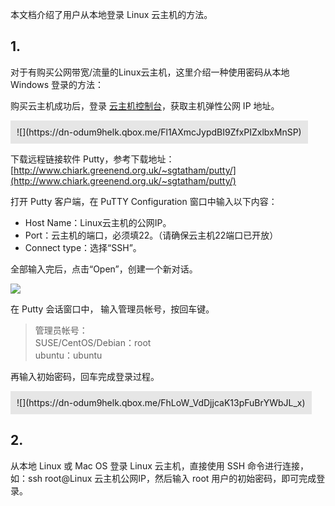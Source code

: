 本文档介绍了用户从本地登录 Linux 云主机的方法。

## 1.

对于有购买公网带宽/流量的Linux云主机，这里介绍一种使用密码从本地 Windows 登录的方法：

购买云主机成功后，登录 [云主机控制台](https://portal.qiniu.com/kylin/)，获取主机弹性公网 IP 地址。  

<div style="padding: 10px;background-color: #e6e6e6;width: auto;float: left;">![](https://dn-odum9helk.qbox.me/Fl1AXmcJypdBI9ZfxPIZxlbxMnSP)</div>

<br style="clear: both;"/>

下载远程链接软件 Putty，参考下载地址：[http://www.chiark.greenend.org.uk/~sgtatham/putty/](http://www.chiark.greenend.org.uk/~sgtatham/putty/)

打开 Putty 客户端，在 PuTTY Configuration 窗口中输入以下内容：

- Host Name：Linux云主机的公网IP。
- Port：云主机的端口，必须填22。（请确保云主机22端口已开放）
- Connect type：选择“SSH”。

全部输入完后，点击“Open”，创建一个新对话。  

![](https://dn-odum9helk.qbox.me/FmKTEYUeIg4h7vzU_rRL0ry-pWY5)

在 Putty 会话窗口中， 输入管理员帐号，按回车键。

> 管理员帐号：  
> SUSE/CentOS/Debian：root  
> ubuntu：ubuntu

再输入初始密码，回车完成登录过程。

<div style="padding: 10px;background-color: #e6e6e6;width: auto;float: left;">![](https://dn-odum9helk.qbox.me/FhLoW_VdDjjcaK13pFuBrYWbJL_x)</div>

<br style="clear: both;"/>

## 2.

从本地 Linux 或 Mac OS 登录 Linux 云主机，直接使用 SSH 命令进行连接，如：ssh root@Linux 云主机公网IP，然后输入 root 用户的初始密码，即可完成登录。

